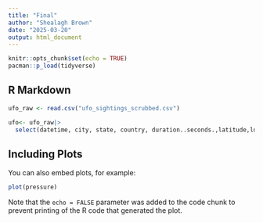 ```yaml
---
title: "Final"
author: "Shealagh Brown"
date: "2025-03-20"
output: html_document
---
```


```r
knitr::opts_chunk$set(echo = TRUE)
pacman::p_load(tidyverse)
```

## R Markdown


```r
ufo_raw <- read.csv("ufo_sightings_scrubbed.csv")

ufo<- ufo_raw|>
  select(datetime, city, state, country, duration..seconds.,latitude,longitude)


```

## Including Plots

You can also embed plots, for example:

```r
plot(pressure)
```

Note that the `echo = FALSE` parameter was added to the code chunk to prevent printing of the R code that generated the plot.

